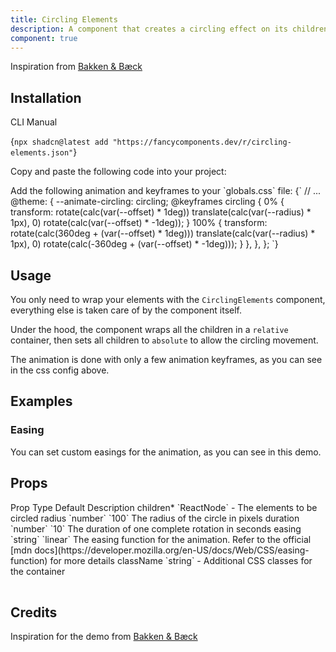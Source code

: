 ```yaml
---
title: Circling Elements
description: A component that creates a circling effect on its children.
component: true
---
```


<ComponentPreview name="circling-elements-demo" />

Inspiration from [Bakken & Bæck](https://www.instagram.com/p/DBG5fLdiN4Q/?img_index=1)

## Installation

<Tabs defaultValue="cli">

<TabsList>
  <TabsTrigger value="cli">CLI</TabsTrigger>
  <TabsTrigger value="manual">Manual</TabsTrigger>
</TabsList>
<TabsContent value="cli">

<CodeBlockWrapper language="bash">{`npx shadcn@latest add "https://fancycomponents.dev/r/circling-elements.json"`}</CodeBlockWrapper>

</TabsContent>
<TabsContent value="manual">

<Steps>

<Step>Copy and paste the following code into your project:</Step>

<ComponentSource name="circling-elements" />

<Step>
  Add the following animation and keyframes to your `globals.css` file:
</Step>

<CodeBlockWrapper language="typescript">
  {`
  // ...
  @theme: {
    --animate-circling: circling;
    @keyframes circling {
      0% {
        transform: rotate(calc(var(--offset) * 1deg)) translate(calc(var(--radius) * 1px), 0) rotate(calc(var(--offset) * -1deg));
      }
      100% {
        transform: rotate(calc(360deg + (var(--offset) * 1deg))) translate(calc(var(--radius) * 1px), 0) rotate(calc(-360deg + (var(--offset) * -1deg)));
      } 
    },
  },
};
`}
</CodeBlockWrapper>

</Steps>

</TabsContent>
</Tabs>

## Usage

You only need to wrap your elements with the `CirclingElements` component, everything else is taken care of by the component itself.

Under the hood, the component wraps all the children in a `relative` container, then sets all children to `absolute` to allow the circling movement.

The animation is done with only a few animation keyframes, as you can see in the css config above.

## Examples

### Easing

You can set custom easings for the animation, as you can see in this demo.

<ComponentPreview name="circling-elements-easing-demo" />

## Props

<Table>
  <TableHeader>
    <TableRow>
      <TableHead>Prop</TableHead>
      <TableHead>Type</TableHead>
      <TableHead>Default</TableHead>
      <TableHead>Description</TableHead>
    </TableRow>
  </TableHeader>
  <TableBody>
    <TableRow>
      <TableCell>
        children<span className="text-red-500">*</span>
      </TableCell>
      <TableCell>`ReactNode`</TableCell>
      <TableCell>-</TableCell>
      <TableCell>The elements to be circled</TableCell>
    </TableRow>
    <TableRow>
      <TableCell>radius</TableCell>
      <TableCell>`number`</TableCell>
      <TableCell>`100`</TableCell>
      <TableCell>The radius of the circle in pixels</TableCell>
    </TableRow>
    <TableRow>
      <TableCell>duration</TableCell>
      <TableCell>`number`</TableCell>
      <TableCell>`10`</TableCell>
      <TableCell>The duration of one complete rotation in seconds</TableCell>
    </TableRow>
    <TableRow>
      <TableCell>easing</TableCell>
      <TableCell>`string`</TableCell>
      <TableCell>`linear`</TableCell>
      <TableCell>
        The easing function for the animation. Refer to the official [mdn
        docs](https://developer.mozilla.org/en-US/docs/Web/CSS/easing-function)
        for more details
      </TableCell>
    </TableRow>
    <TableRow>
      <TableCell>className</TableCell>
      <TableCell>`string`</TableCell>
      <TableCell>-</TableCell>
      <TableCell>Additional CSS classes for the container</TableCell>
    </TableRow>
  </TableBody>
</Table>

## Credits

Inspiration for the demo from [Bakken & Bæck](https://www.instagram.com/p/DBG5fLdiN4Q/?img_index=1)

